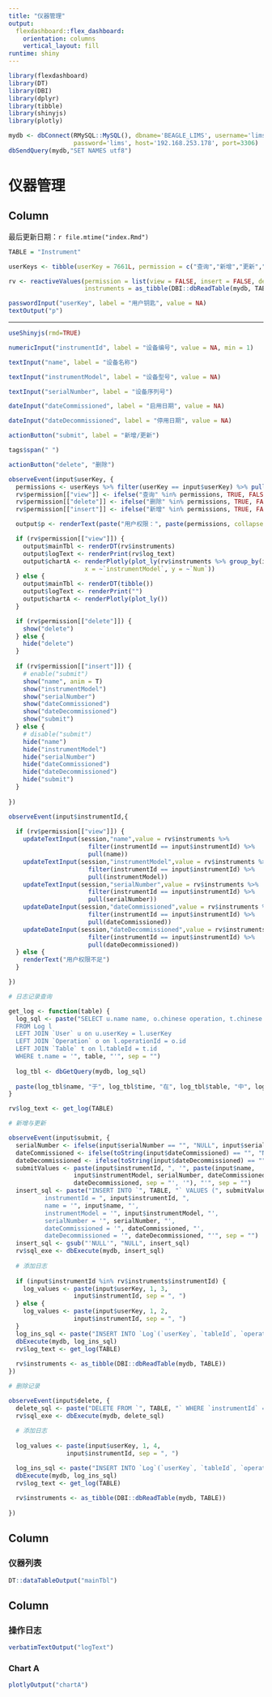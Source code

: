 ```yaml
---
title: "仪器管理"
output: 
  flexdashboard::flex_dashboard:
    orientation: columns
    vertical_layout: fill
runtime: shiny
---
```


```r
library(flexdashboard)
library(DT)
library(DBI)
library(dplyr)
library(tibble)
library(shinyjs)
library(plotly)

mydb <- dbConnect(RMySQL::MySQL(), dbname='BEAGLE_LIMS', username='lims',
                  password='lims', host='192.168.253.178', port=3306)
dbSendQuery(mydb,"SET NAMES utf8")

```

仪器管理
=====================================  

Column {.sidebar data-width=350}
-----------------------------------------------------------------------

最后更新日期：`r file.mtime("index.Rmd")`

```r
TABLE = "Instrument"

userKeys <- tibble(userKey = 7661L, permission = c("查询","新增","更新","删除"))

rv <- reactiveValues(permission = list(view = FALSE, insert = FALSE, delete = FALSE),
                     instruments = as_tibble(DBI::dbReadTable(mydb, TABLE)))

passwordInput("userKey", label = "用户钥匙", value = NA)
textOutput("p")
```

***

```r
useShinyjs(rmd=TRUE)

numericInput("instrumentId", label = "设备编号", value = NA, min = 1)

textInput("name", label = "设备名称")

textInput("instrumentModel", label = "设备型号", value = NA)

textInput("serialNumber", label = "设备序列号")

dateInput("dateCommissioned", label = "启用日期", value = NA)

dateInput("dateDecommissioned", label = "停用日期", value = NA)

actionButton("submit", label = "新增/更新")

tags$span(" ")

actionButton("delete", "删除")

observeEvent(input$userKey, {
  permissions <- userKeys %>% filter(userKey == input$userKey) %>% pull(permission)
  rv$permission[["view"]] <- ifelse("查询" %in% permissions, TRUE, FALSE)
  rv$permission[["delete"]] <- ifelse("删除" %in% permissions, TRUE, FALSE)
  rv$permission[["insert"]] <- ifelse("新增" %in% permissions, TRUE, FALSE)

  output$p <- renderText(paste("用户权限：", paste(permissions, collapse = "、")))

  if (rv$permission[["view"]]) {
    output$mainTbl <- renderDT(rv$instruments)
    output$logText <- renderPrint(rv$log_text)
    output$chartA <- renderPlotly(plot_ly(rv$instruments %>% group_by(instrumentModel) %>% summarise(Num = length(instrumentModel)),
                     x = ~`instrumentModel`, y = ~`Num`))
  } else {
    output$mainTbl <- renderDT(tibble())
    output$logText <- renderPrint("")
    output$chartA <- renderPlotly(plot_ly())
  }

  if (rv$permission[["delete"]]) {
    show("delete")
  } else {
    hide("delete")
  }
  
  if (rv$permission[["insert"]]) {
    # enable("submit")
    show("name", anim = T)
    show("instrumentModel")
    show("serialNumber")
    show("dateCommissioned")
    show("dateDecommissioned")
    show("submit")
  } else {
    # disable("submit")
    hide("name")
    hide("instrumentModel")
    hide("serialNumber")
    hide("dateCommissioned")
    hide("dateDecommissioned")
    hide("submit")
  }
  
})

observeEvent(input$instrumentId,{
  
  if (rv$permission[["view"]]) {
    updateTextInput(session,"name",value = rv$instruments %>%
                      filter(instrumentId == input$instrumentId) %>%
                      pull(name))
    updateTextInput(session,"instrumentModel",value = rv$instruments %>%
                      filter(instrumentId == input$instrumentId) %>%
                      pull(instrumentModel))
    updateTextInput(session,"serialNumber",value = rv$instruments %>%
                      filter(instrumentId == input$instrumentId) %>%
                      pull(serialNumber))
    updateDateInput(session,"dateCommissioned",value = rv$instruments %>%
                      filter(instrumentId == input$instrumentId) %>%
                      pull(dateCommissioned))
    updateDateInput(session,"dateDecommissioned",value = rv$instruments %>%
                      filter(instrumentId == input$instrumentId) %>%
                      pull(dateDecommissioned))
  } else {
    renderText("用户权限不足")
  }

})

# 日志记录查询

get_log <- function(table) {
  log_sql <- paste("SELECT u.name name, o.chinese operation, t.chinese `table`, recordId, `timestamp` `time`
  FROM Log l
  LEFT JOIN `User` u on u.userKey = l.userKey
  LEFT JOIN `Operation` o on l.operationId = o.id
  LEFT JOIN `Table` t on l.tableId = t.id
  WHERE t.name = '", table, "'", sep = "")
  
  log_tbl <- dbGetQuery(mydb, log_sql)
  
  paste(log_tbl$name, "于", log_tbl$time, "在", log_tbl$table, "中", log_tbl$operation, "了第", log_tbl$recordId,"号记录", sep = "")
}

rv$log_text <- get_log(TABLE)

# 新增与更新

observeEvent(input$submit, {
  serialNumber <- ifelse(input$serialNumber == "", "NULL", input$serialNumber)
  dateCommissioned <- ifelse(toString(input$dateCommissioned) == "", "NULL", toString(input$dateCommissioned))
  dateDecommissioned <- ifelse(toString(input$dateDecommissioned) == "", "NULL", toString(input$dateDecommissioned))
  submitValues <- paste(input$instrumentId, ", '", paste(input$name,
                  input$instrumentModel, serialNumber, dateCommissioned,
                  dateDecommissioned, sep = "', '"), "'", sep = "")
  insert_sql <- paste("INSERT INTO `", TABLE, "` VALUES (", submitValues, ") ON DUPLICATE KEY UPDATE
          instrumentId = ", input$instrumentId, ",
          name = '", input$name, "',
          instrumentModel = '", input$instrumentModel, "',
          serialNumber = '", serialNumber, "',
          dateCommissioned = '", dateCommissioned, "',
          dateDecommissioned = '", dateDecommissioned, "'", sep = "")
  insert_sql <- gsub("'NULL'", "NULL", insert_sql)
  rv$sql_exe <- dbExecute(mydb, insert_sql)
  
  # 添加日志
  
  if (input$instrumentId %in% rv$instruments$instrumentId) {
    log_values <- paste(input$userKey, 1, 3,
                  input$instrumentId, sep = ", ")
  } else {
    log_values <- paste(input$userKey, 1, 2,
                  input$instrumentId, sep = ", ")
  }
  log_ins_sql <- paste("INSERT INTO `Log`(`userKey`, `tableId`, `operationId`, `recordId`, `values`, `timestamp`) VALUES (", log_values, ", \"", submitValues, "\" , now())", sep = "")
  dbExecute(mydb, log_ins_sql)
  rv$log_text <- get_log(TABLE)
  
  rv$instruments <- as_tibble(DBI::dbReadTable(mydb, TABLE))
})

# 删除记录

observeEvent(input$delete, {
  delete_sql <- paste("DELETE FROM `", TABLE, "` WHERE `instrumentId` = ", input$instrumentId, sep = "")
  rv$sql_exe <- dbExecute(mydb, delete_sql)
  
  # 添加日志
  
  log_values <- paste(input$userKey, 1, 4,
                input$instrumentId, sep = ", ")

  log_ins_sql <- paste("INSERT INTO `Log`(`userKey`, `tableId`, `operationId`, `recordId`, `values`, `timestamp`) VALUES (", log_values, ", \"", NULL, "\" , now())", sep = "")
  dbExecute(mydb, log_ins_sql)
  rv$log_text <- get_log(TABLE)
  
  rv$instruments <- as_tibble(DBI::dbReadTable(mydb, TABLE))
  
})

```


Column {data-width=450}
-----------------------------------------------------------------------

### 仪器列表

```r
DT::dataTableOutput("mainTbl")
```

Column {data-width=200}
-----------------------------------------------------------------------

### 操作日志

```r
verbatimTextOutput("logText")

```

### Chart A

```r
plotlyOutput("chartA")
```

